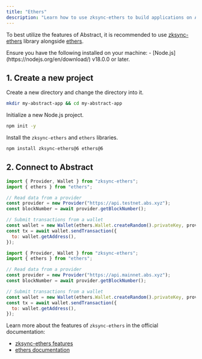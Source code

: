 ```yaml
---
title: "Ethers"
description: "Learn how to use zksync-ethers to build applications on Abstract."
---
```


To best utilize the features of Abstract, it is recommended to use
[zksync-ethers](https://sdk.zksync.io/js/ethers/why-zksync-ethers) library
alongside [ethers](https://docs.ethers.io/v6/).

<Accordion title="Prerequisites">
  Ensure you have the following installed on your machine: -
  [Node.js](https://nodejs.org/en/download/) v18.0.0 or later.
</Accordion>

## 1. Create a new project

Create a new directory and change the directory into it.

```bash
mkdir my-abstract-app && cd my-abstract-app
```

Initialize a new Node.js project.

```bash
npm init -y
```

Install the `zksync-ethers` and `ethers` libraries.

```bash
npm install zksync-ethers@6 ethers@6
```

## 2. Connect to Abstract

<CodeGroup>

```javascript Testnet
import { Provider, Wallet } from "zksync-ethers";
import { ethers } from "ethers";

// Read data from a provider
const provider = new Provider("https://api.testnet.abs.xyz");
const blockNumber = await provider.getBlockNumber();

// Submit transactions from a wallet
const wallet = new Wallet(ethers.Wallet.createRandom().privateKey, provider);
const tx = await wallet.sendTransaction({
  to: wallet.getAddress(),
});
```

```javascript Mainnet
import { Provider, Wallet } from "zksync-ethers";
import { ethers } from "ethers";

// Read data from a provider
const provider = new Provider("https://api.mainnet.abs.xyz");
const blockNumber = await provider.getBlockNumber();

// Submit transactions from a wallet
const wallet = new Wallet(ethers.Wallet.createRandom().privateKey, provider);
const tx = await wallet.sendTransaction({
  to: wallet.getAddress(),
});
```

</CodeGroup>

Learn more about the features of `zksync-ethers` in the official documentation:

- [zksync-ethers features](https://sdk.zksync.io/js/ethers/guides/features)
- [ethers documentation](https://docs.ethers.io/v6/)
